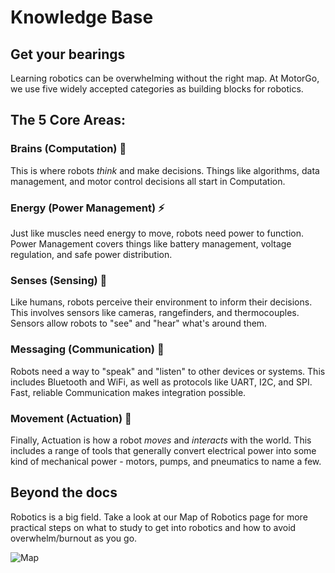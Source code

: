# Knowledge Base 

## Get your bearings 

Learning robotics can be overwhelming without the right map. At MotorGo, we use five widely accepted categories as building blocks for robotics.


## The 5 Core Areas:

### Brains (Computation) :brain:

This is where robots *think* and make decisions. Things like algorithms, data management, and motor control decisions all start in Computation. 

### Energy (Power Management) :zap:

Just like muscles need energy to move, robots need power to function. Power Management covers things like battery management, voltage regulation, and safe power distribution. 

### Senses (Sensing) :eyes:

Like humans, robots perceive their environment to inform their decisions. This involves sensors like cameras, rangefinders, and thermocouples. Sensors allow robots to "see" and "hear" what's around them. 

### Messaging (Communication) :satellite:

Robots need a way to "speak" and "listen" to other devices or systems. This includes Bluetooth and WiFi, as well as protocols like UART, I2C, and SPI. Fast, reliable Communication makes integration possible.  

### Movement (Actuation) :muscle:

Finally, Actuation is how a robot *moves* and *interacts* with the world. This includes a range of tools that generally convert electrical power into some kind of mechanical power - motors, pumps, and pneumatics to name a few. 


## Beyond the docs 

Robotics is a big field. Take a look at our Map of Robotics page for more practical steps on what to study to get into robotics and how to avoid overwhelm/burnout as you go. 


![Map](./pictures/Map%20of%20robotics%20simple.png)


